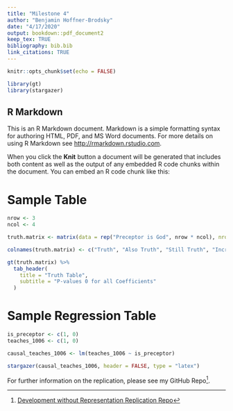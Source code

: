 ```yaml
---
title: "Milestone 4"
author: "Benjamin Hoffner-Brodsky"
date: "4/17/2020"
output: bookdown::pdf_document2
keep_tex: TRUE
bibliography: bib.bib
link_citations: TRUE
---
```


```r
knitr::opts_chunk$set(echo = FALSE)

library(gt)
library(stargazer)

```

## R Markdown

This is an R Markdown document. Markdown is a simple formatting syntax for authoring HTML, PDF, and MS Word documents. For more details on using R Markdown see <http://rmarkdown.rstudio.com>.

When you click the **Knit** button a document will be generated that includes both content as well as the output of any embedded R code chunks within the document. You can embed an R code chunk like this:

# Sample Table 

```r

nrow <- 3
ncol <- 4

truth.matrix <- matrix(data = rep("Preceptor is God", nrow * ncol), nrow = nrow, ncol = ncol)

colnames(truth.matrix) <- c("Truth", "Also Truth", "Still Truth", "Incredibly, True")

gt(truth.matrix) %>% 
  tab_header(
    title = "Truth Table",
    subtitle = "P-values 0 for all Coefficients"
  )

```

# Sample Regression Table 

```r

is_preceptor <- c(1, 0)
teaches_1006 <- c(1, 0)

causal_teaches_1006 <- lm(teaches_1006 ~ is_preceptor)

stargazer(causal_teaches_1006, header = FALSE, type = "latex")
```

For further information on the replication, please see my GitHub Repo^[[Development without Representation Replication Repo](https://github.com/ben-hb/development_without_representation_replication)]. 